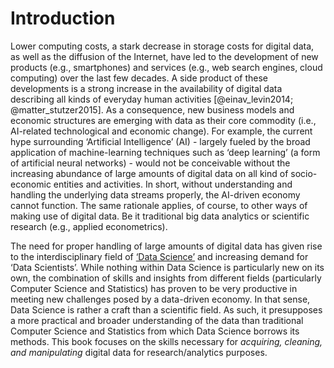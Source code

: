 \mainmatter

# Introduction

Lower computing costs, a stark decrease in storage costs for digital data, as well as the diffusion of the Internet, have led to the development of new products (e.g., smartphones) and services (e.g., web search engines, cloud computing) over the last few decades. A side product of these developments is a strong increase in the availability of digital data describing all kinds of everyday human activities [@einav_levin2014; @matter_stutzer2015]. As a consequence, new business models and economic structures are emerging with data as their core commodity (i.e., AI-related technological and economic change). For example, the current hype surrounding 'Artificial Intelligence' (AI) - largely fueled by the broad application of machine-learning techniques such as 'deep learning' (a form of artificial neural networks) - would not be conceivable without the increasing abundance of large amounts of digital data on all kind of socio-economic entities and activities. In short, without understanding and handling the underlying data streams properly, the AI-driven economy cannot function. The same rationale applies, of course, to other ways of making use of digital data. Be it traditional big data analytics or scientific research (e.g., applied econometrics).


The need for proper handling of large amounts of digital data has given rise to the interdisciplinary field of ['Data Science'](https://en.wikipedia.org/wiki/Data_science) and increasing demand for 'Data Scientists'. While nothing within Data Science is particularly new on its own, the combination of skills and insights from different fields (particularly Computer Science and Statistics) has proven to be very productive in meeting new challenges posed by a data-driven economy. In that sense, Data Science is rather a craft than a scientific field. As such, it presupposes a more practical and broader understanding of the data than traditional Computer Science and Statistics from which Data Science borrows its methods. This book focuses on the skills necessary for *acquiring, cleaning, and manipulating* digital data for research/analytics purposes.

<!-- Maybe self-made figure on skills covered in this book  -->










